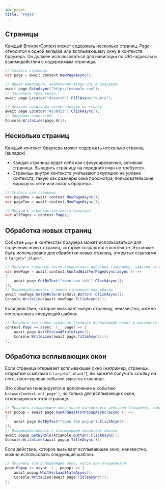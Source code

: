 ```yaml
---
id: pages
title: "Pages"
---
```


## Страницы

Каждый [BrowserContext] может содержать несколько страниц. [Page] относится к одной вкладке или всплывающему окну в контексте браузера. Он должен использоваться для навигации по URL-адресам и взаимодействия с содержимым страницы.

```csharp
// Создать страницу.
var page = await context.NewPageAsync();

// Явная навигация, аналогично вводу URL в браузере.
await page.GotoAsync("http://example.com");
// Заполнить поле ввода.
await page.Locator("#search").FillAsync("query");

// Неявная навигация путем нажатия на ссылку.
await page.Locator("#submit").ClickAsync();
// Ожидание нового URL.
Console.WriteLine(page.Url);
```

## Несколько страниц

Каждый контекст браузера может содержать несколько страниц (вкладок).
* Каждая страница ведет себя как сфокусированная, активная страница. Выводить страницу на передний план не требуется.
* Страницы внутри контекста учитывают эмуляцию на уровне контекста, такую как размеры окна просмотра, пользовательские маршруты сети или локаль браузера.

```csharp
// Создать две страницы
var pageOne = await context.NewPageAsync();
var pageTwo = await context.NewPageAsync();

// Получить страницы контекста браузера
var allPages = context.Pages;
```

## Обработка новых страниц

Событие `page` в контекстах браузера может использоваться для получения новых страниц, которые создаются в контексте. Это может быть использовано для обработки новых страниц, открытых ссылками с `target="_blank"`.

```csharp
// Получить страницу после конкретного действия (например, нажатия на ссылку)
var newPage = await context.RunAndWaitForPageAsync(async () =>
{
    await page.GetByText("open new tab").ClickAsync();
});
// Взаимодействовать с новой страницей как обычно
await newPage.GetByRole(AriaRole.Button).ClickAsync();
Console.WriteLine(await newPage.TitleAsync());
```

Если действие, которое вызывает новую страницу, неизвестно, можно использовать следующий шаблон.

```csharp
// Получить все новые страницы (включая всплывающие окна) в контексте
context.Page += async  (_, page) => {
    await page.WaitForLoadStateAsync();
    Console.WriteLine(await page.TitleAsync());
};
```

## Обработка всплывающих окон

Если страница открывает всплывающее окно (например, страницы, открытые ссылками с `target="_blank"`), вы можете получить ссылку на него, прослушивая событие `popup` на странице.

Это событие генерируется в дополнение к событию `browserContext.on('page')`, но только для всплывающих окон, относящихся к этой странице.

```csharp
// Получить всплывающее окно после конкретного действия (например, нажатия)
var popup = await page.RunAndWaitForPopupAsync(async () =>
{
    await page.GetByText("open the popup").ClickAsync();
});
// Взаимодействовать с всплывающим окном как обычно
await popup.GetByRole(AriaRole.Button).ClickAsync();
Console.WriteLine(await popup.TitleAsync());
```

Если действие, которое вызывает всплывающее окно, неизвестно, можно использовать следующий шаблон.

```csharp
// Получить все всплывающие окна, когда они открываются
page.Popup += async  (_, popup) => {
    await popup.WaitForLoadStateAsync();
    Console.WriteLine(await page.TitleAsync());
};
```

[Accessibility]: /api/class-accessibility.mdx "Accessibility"
[APIRequest]: /api/class-apirequest.mdx "APIRequest"
[APIRequestContext]: /api/class-apirequestcontext.mdx "APIRequestContext"
[APIResponse]: /api/class-apiresponse.mdx "APIResponse"
[APIResponseAssertions]: /api/class-apiresponseassertions.mdx "APIResponseAssertions"
[Browser]: /api/class-browser.mdx "Browser"
[BrowserContext]: /api/class-browsercontext.mdx "BrowserContext"
[BrowserType]: /api/class-browsertype.mdx "BrowserType"
[CDPSession]: /api/class-cdpsession.mdx "CDPSession"
[CDPSessionEvent]: /api/class-cdpsessionevent.mdx "CDPSessionEvent"
[Clock]: /api/class-clock.mdx "Clock"
[ConsoleMessage]: /api/class-consolemessage.mdx "ConsoleMessage"
[Dialog]: /api/class-dialog.mdx "Dialog"
[Download]: /api/class-download.mdx "Download"
[ElementHandle]: /api/class-elementhandle.mdx "ElementHandle"
[FileChooser]: /api/class-filechooser.mdx "FileChooser"
[FormData]: /api/class-formdata.mdx "FormData"
[Frame]: /api/class-frame.mdx "Frame"
[FrameLocator]: /api/class-framelocator.mdx "FrameLocator"
[JSHandle]: /api/class-jshandle.mdx "JSHandle"
[Keyboard]: /api/class-keyboard.mdx "Keyboard"
[Locator]: /api/class-locator.mdx "Locator"
[LocatorAssertions]: /api/class-locatorassertions.mdx "LocatorAssertions"
[Mouse]: /api/class-mouse.mdx "Mouse"
[Page]: /api/class-page.mdx "Page"
[PageAssertions]: /api/class-pageassertions.mdx "PageAssertions"
[Playwright]: /api/class-playwright.mdx "Playwright"
[PlaywrightAssertions]: /api/class-playwrightassertions.mdx "PlaywrightAssertions"
[Request]: /api/class-request.mdx "Request"
[Response]: /api/class-response.mdx "Response"
[Route]: /api/class-route.mdx "Route"
[Selectors]: /api/class-selectors.mdx "Selectors"
[TimeoutError]: /api/class-timeouterror.mdx "TimeoutError"
[Touchscreen]: /api/class-touchscreen.mdx "Touchscreen"
[Tracing]: /api/class-tracing.mdx "Tracing"
[Video]: /api/class-video.mdx "Video"
[WebError]: /api/class-weberror.mdx "WebError"
[WebSocket]: /api/class-websocket.mdx "WebSocket"
[WebSocketFrame]: /api/class-websocketframe.mdx "WebSocketFrame"
[WebSocketRoute]: /api/class-websocketroute.mdx "WebSocketRoute"
[Worker]: /api/class-worker.mdx "Worker"
[Element]: https://developer.mozilla.org/en-US/docs/Web/API/element "Element"
[EvaluationArgument]: /evaluating.mdx#evaluation-argument "EvaluationArgument"
[Promise]: https://developer.mozilla.org/en-US/docs/Web/JavaScript/Reference/Global_Objects/Promise "Promise"
[iterator]: https://developer.mozilla.org/en-US/docs/Web/JavaScript/Reference/Iteration_protocols "Iterator"
[origin]: https://developer.mozilla.org/en-US/docs/Glossary/Origin "Origin"
[selector]: https://developer.mozilla.org/en-US/docs/Web/CSS/CSS_Selectors "selector"
[Serializable]: https://developer.mozilla.org/en-US/docs/Web/JavaScript/Reference/Global_Objects/JSON/stringify#Description "Serializable"
[UIEvent.detail]: https://developer.mozilla.org/en-US/docs/Web/API/UIEvent/detail "UIEvent.detail"
[UnixTime]: https://en.wikipedia.org/wiki/Unix_time "Unix Time"
[xpath]: https://developer.mozilla.org/en-US/docs/Web/XPath "xpath"

[bool]: https://docs.microsoft.com/en-us/dotnet/api/system.boolean "bool"
[Date]: https://learn.microsoft.com/en-us/dotnet/api/system.datetime "DateTime"
[double]: https://docs.microsoft.com/en-us/dotnet/api/system.double "double"
[byte]: https://docs.microsoft.com/en-us/dotnet/api/system.byte "byte"
[int]: https://docs.microsoft.com/en-us/dotnet/api/system.int32 "int"
[long]: https://docs.microsoft.com/en-us/dotnet/api/system.int64 "long"
[void]: https://docs.microsoft.com/en-us/dotnet/csharp/language-reference/builtin-types/void "void"
[string]: https://docs.microsoft.com/en-us/dotnet/api/system.string "string"
[URL]: https://nodejs.org/api/url.html "URL"
[Regex]: https://docs.microsoft.com/en-us/dotnet/api/system.text.regularexpressions.regex "Regex"

[Action]: https://docs.microsoft.com/en-us/dotnet/api/system.action-1 "Action"
[Func]: https://docs.microsoft.com/en-us/dotnet/api/system.func-2 "Func"
[IEnumerable]: https://docs.microsoft.com/en-us/dotnet/api/system.collections.ienumerable "IEnumerable"
[IDictionary]: https://docs.microsoft.com/en-us/dotnet/api/system.collections.idictionary "IDictionary"
[Task]: https://docs.microsoft.com/en-us/dotnet/api/system.threading.tasks.task?view=net-5.0 "Task"
[IReadOnlyDictionary]: https://docs.microsoft.com/en-us/dotnet/api/system.collections.generic.ireadonlydictionary-2 "IReadOnlyDictionary"
[JsonElement]: https://docs.microsoft.com/en-us/dotnet/api/system.text.json.jsonelement "JsonElement"

[all available image tags]: https://mcr.microsoft.com/en-us/product/playwright/dotnet/about "all available image tags"
[Microsoft Artifact Registry]: https://mcr.microsoft.com/en-us/product/playwright/dotnet/about "Microsoft Artifact Registry"
[Dockerfile.noble]: https://github.com/microsoft/playwright-dotnet/blob/main/utils/docker/Dockerfile.noble "Dockerfile.noble"
